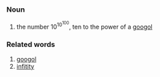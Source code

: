 ===Noun===

# the number 10<sup>10<sup>100</sup></sup>, ten to the power of a [[googol]]

===Related words===

#[[googol]]
#[[infitity]]